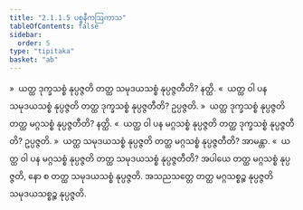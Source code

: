 ```yaml
---
title: "2.1.1.5 ပစ္စနီကဩကာသ"
tableOfContents: false
sidebar:
  order: 5
type: "tipitaka"
basket: "ab"
---
```



<DynamicBreadcrumb />

<Division number="34">

<Paragraph number="251">
»  ယတ္ထ ဒုက္ခသစ္စံ နုပ္ပဇ္ဇတိ တတ္ထ သမုဒယသစ္စံ နုပ္ပဇ္ဇတီတိ? နတ္ထိ.
</Paragraph>

<Paragraph number="252">
«  ယတ္ထ ဝါ ပန သမုဒယသစ္စံ နုပ္ပဇ္ဇတိ တတ္ထ ဒုက္ခသစ္စံ နုပ္ပဇ္ဇတီတိ? ဥပ္ပဇ္ဇတိ.
</Paragraph>

<Paragraph number="253">
»  ယတ္ထ ဒုက္ခသစ္စံ နုပ္ပဇ္ဇတိ တတ္ထ မဂ္ဂသစ္စံ နုပ္ပဇ္ဇတီတိ? နတ္ထိ.
</Paragraph>

<Paragraph number="254">
«  ယတ္ထ ဝါ ပန မဂ္ဂသစ္စံ နုပ္ပဇ္ဇတိ တတ္ထ ဒုက္ခသစ္စံ နုပ္ပဇ္ဇတီတိ? ဥပ္ပဇ္ဇတိ.
</Paragraph>

</Division>
<Division number="35">

<Paragraph number="255">
»  ယတ္ထ သမုဒယသစ္စံ နုပ္ပဇ္ဇတိ တတ္ထ မဂ္ဂသစ္စံ နုပ္ပဇ္ဇတီတိ? အာမန္တာ.
</Paragraph>

<Paragraph number="256">
«  ယတ္ထ ဝါ ပန မဂ္ဂသစ္စံ နုပ္ပဇ္ဇတိ တတ္ထ သမုဒယသစ္စံ နုပ္ပဇ္ဇတီတိ?
</Paragraph>

<Paragraph number="257">
အပါယေ တတ္ထ မဂ္ဂသစ္စံ နုပ္ပဇ္ဇတိ, နော စ တတ္ထ သမုဒယသစ္စံ နုပ္ပဇ္ဇတိ. အသညသတ္တေ တတ္ထ မဂ္ဂသစ္စဉ္စ နုပ္ပဇ္ဇတိ သမုဒယသစ္စဉ္စ နုပ္ပဇ္ဇတိ.
</Paragraph>
</Division>